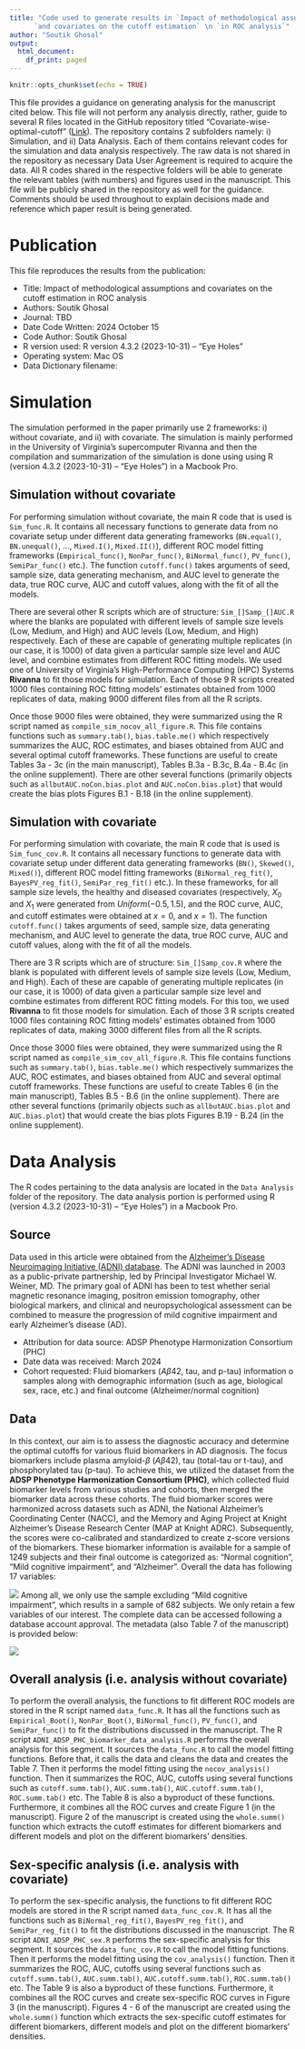---
title: "Code used to generate results in `Impact of methodological assumptions` \n 
      `and covariates on the cutoff estimation` \n `in ROC analysis`"
author: "Soutik Ghosal"
output:
  html_document:
    df_print: paged
---

```{r setup, include=FALSE}
knitr::opts_chunk$set(echo = TRUE)
```

This file provides a guidance on generating analysis for the manuscript cited below. This file will not perform any analysis directly, rather, guide to several R files located in the GitHub repository titled "Covariate-wise-optimal-cutoff" ([Link](https://github.com/soutikghosal/Covariate-wise-optimal-cutoff)). The repository contains 2 subfolders namely: i) Simulation, and ii) Data Analysis. Each of them contains relevant codes for the simulation and data analysis respectively. The raw data is not shared in the repository as necessary Data User Agreement is required to acquire the data. All R codes shared in the respective folders will be able to generate the relevant tables (with numbers) and figures used in the manuscript. This file will be publicly shared in the repository as well for the guidance. Comments should be used throughout to explain decisions made and reference which paper result is being generated. 

# Publication
This file reproduces the results from the publication:

* Title: Impact of methodological assumptions and covariates on the cutoff estimation in ROC analysis
* Authors: Soutik Ghosal
* Journal: TBD
* Date Code Written: 2024 October 15
* Code Author: Soutik Ghosal
* R version used: R version 4.3.2 (2023-10-31) -- "Eye Holes"
* Operating system: Mac OS
* Data Dictionary filename:

# Simulation

The simulation performed in the paper primarily use 2 frameworks: i) without covariate, and ii) with covariate. The simulation is mainly performed in the University of Virginia's supercomputer Rivanna and then the compilation and summarization of the simulation is done using using R (version 4.3.2 (2023-10-31) -- "Eye Holes") in a Macbook Pro.

## Simulation without covariate

For performing simulation without covariate, the main R code that is used is `Sim_func.R`. It contains all necessary functions to generate data from no covariate setup under different data generating frameworks (`BN.equal()`, `BN.unequal()`, $\ldots$, `Mixed.I()`, `Mixed.II()`), different ROC model fitting frameworks (`Empirical_func()`, `NonPar_func()`, `BiNormal_func()`, `PV_func()`, `SemiPar_func()` etc.). The function `cutoff.func()` takes arguments of seed, sample size, data generating mechanism, and AUC level to generate the data, true ROC curve, AUC and cutoff values, along with the fit of all the models.

<p>

There are several other R scripts which are of structure: `Sim_[]Samp_[]AUC.R` where the blanks are populated with different levels of sample size levels (Low, Medium, and High) and AUC levels (Low, Medium, and High) respectively. Each of these are capable of generating multiple replicates (in our case, it is 1000) of data given a particular sample size level and AUC level, and combine estimates from different ROC fitting models. We used one of University of Virginia's High-Performance Computing (HPC) Systems **Rivanna** to fit those models for simulation. Each of those 9 R scripts created 1000 files containing ROC fitting models' estimates obtained from 1000 replicates of data, making 9000 different files from all the R scripts.

<p>

Once those 9000 files were obtained, they were summarized using the R script named as `compile_sim_nocov_all_figure.R`. This file contains functions such as `summary.tab()`, `bias.table.me()` which respectively summarizes the AUC, ROC estimates, and biases obtained from AUC and several optimal cutoff frameworks. These functions are useful to create Tables 3a - 3c (in the main manuscript), Tables B.3a - B.3c, B.4a - B.4c (in the online supplement). There are other several functions (primarily objects such as `allbutAUC.noCon.bias.plot` and `AUC.noCon.bias.plot`) that would create the bias plots Figures B.1 - B.18 (in the online supplement).

## Simulation with covariate

For performing simulation with covariate, the main R code that is used is `Sim_func_cov.R`. It contains all necessary functions to generate data with covariate setup under different data generating frameworks (`BN()`, `Skewed()`, `Mixed()`), different ROC model fitting frameworks (`BiNormal_reg_fit()`, `BayesPV_reg_fit()`, `SemiPar_reg_fit()` etc.). In these frameworks, for all sample size levels, the healthy and diseased covariates (respectively, $X_0$ and $X_1$ were generated from $Uniform(-0.5, 1.5)$, and the ROC curve, AUC, and cutoff estimates were obtained at $x=0$, and $x=1$). The function `cutoff.func()` takes arguments of seed, sample size, data generating mechanism, and AUC level to generate the data, true ROC curve, AUC and cutoff values, along with the fit of all the models.

<p>

There are 3 R scripts which are of structure: `Sim_[]Samp_cov.R` where the blank is populated with different levels of sample size levels (Low, Medium, and High). Each of these are capable of generating multiple replicates (in our case, it is 1000) of data given a particular sample size level and combine estimates from different ROC fitting models. For this too, we used **Rivanna** to fit those models for simulation. Each of those 3 R scripts created 1000 files containing ROC fitting models' estimates obtained from 1000 replicates of data, making 3000 different files from all the R scripts.

<p>

Once those 3000 files were obtained, they were summarized using the R script named as `compile_sim_cov_all_figure.R`. This file contains functions such as `summary.tab()`, `bias.table.me()` which respectively summarizes the AUC, ROC estimates, and biases obtained from AUC and several optimal cutoff frameworks. These functions are useful to create Tables 6 (in the main manuscript), Tables B.5 - B.6 (in the online supplement). There are other several functions (primarily objects such as `allbutAUC.bias.plot` and `AUC.bias.plot`) that would create the bias plots Figures B.19 - B.24 (in the online supplement).


# Data Analysis

The R codes pertaining to the data analysis are located in the `Data Analysis` folder of the repository. The data analysis portion is performed using R (version 4.3.2 (2023-10-31) -- "Eye Holes") in a Macbook Pro.

## Source

Data used in this article were obtained from the [Alzheimer’s Disease Neuroimaging Initiative (ADNI) database](adni.loni.usc.edu). The ADNI was launched in 2003 as a public-private partnership, led by Principal Investigator Michael W. Weiner, MD. The primary goal of ADNI has been to test whether serial magnetic resonance imaging, positron emission tomography, other biological markers, and clinical and neuropsychological assessment can be combined to measure the progression of mild cognitive impairment and early Alzheimer’s disease (AD). 

* Attribution for data source: ADSP Phenotype Harmonization Consortium (PHC)
* Date data was received: March 2024
* Cohort requested: Fluid biomarkers ($A\beta 42$, tau, and p-tau) information o samples along with demographic information (such as age, biological sex, race, etc.) and final outcome (Alzheimer/normal cognition) 


## Data

In this context, our aim is to assess the diagnostic accuracy and determine the optimal cutoffs for various fluid biomarkers in AD diagnosis. The focus biomarkers include plasma amyloid-$\beta$ ($A\beta 42$), tau (total-tau or t-tau), and phosphorylated tau (p-tau). To achieve this, we utilized the dataset from the **ADSP Phenotype Harmonization Consortium (PHC)**, which collected fluid biomarker levels from various studies and cohorts, then merged the biomarker data across these cohorts. The fluid biomarker scores were harmonized across datasets such as ADNI, the National Alzheimer’s Coordinating Center (NACC), and the Memory and Aging Project at Knight Alzheimer’s Disease Research Center (MAP at Knight ADRC). Subsequently, the scores were co-calibrated and standardized to create z-score versions of the biomarkers. These biomarker information is available for a sample of 1249 subjects and their final outcome is categorized as: "Normal cognition", "Mild cognitive impairment", and "Alzheimer". Overall the data has following 17 variables:

![](snippet2.png)
Among all, we only use the sample excluding "Mild cognitive impairment", which results in a sample of 682 subjects. We only retain a few variables of our interest. The complete data can be accessed following a database account approval. The metadata (also Table 7 of the manuscript) is provided below:

![](metadata.png)

## Overall analysis (i.e. analysis without covariate)

To perform the overall analysis, the functions to fit different ROC models are stored in the R script named `data_func.R`. It has all the functions such as `Empirical_Boot()`, `NonPar_Boot()`, `BiNormal_func()`, `PV_func()`, and `SemiPar_func()` to fit the distributions discussed in the manuscript. The R script `ADNI_ADSP_PHC_biomarker_data_analysis.R` performs the overall analysis for this segment. It sources the `data_func.R` to call the model fitting functions. Before that, it calls the data and cleans the data and creates the Table 7. Then it performs the model fitting using the `nocov_analysis()` function. Then it summarizes the ROC, AUC, cutoffs using several functions such as `cutoff.summ.tab()`, `AUC.summ.tab()`, `AUC.cutoff.summ.tab()`, `ROC.summ.tab()` etc. The Table 8 is also a byproduct of these functions. Furthermore, it combines all the ROC curves and create Figure 1 (in the manuscript). Figure 2 of the manuscript is created using the `whole.summ()` function which extracts the cutoff estimates for different biomarkers and different models and plot on the different biomarkers' densities.

## Sex-specific analysis (i.e. analysis with covariate)

To perform the sex-specific analysis, the functions to fit different ROC models are stored in the R script named `data_func_cov.R`. It has all the functions such as `BiNormal_reg_fit()`, `BayesPV_reg_fit()`, and `SemiPar_reg_fit()` to fit the distributions discussed in the manuscript. The R script `ADNI_ADSP_PHC_sex.R` performs the sex-specific analysis for this segment. It sources the `data_func_cov.R` to call the model fitting functions. Then it performs the model fitting using the `cov_analysis()` function. Then it summarizes the ROC, AUC, cutoffs using several functions such as `cutoff.summ.tab()`, `AUC.summ.tab()`, `AUC.cutoff.summ.tab()`, `ROC.summ.tab()` etc. The Table 9 is also a byproduct of these functions. Furthermore, it combines all the ROC curves and create sex-specific ROC curves in Figure 3 (in the manuscript). Figures 4 - 6 of the manuscript are created using the `whole.summ()` function which extracts the sex-specific cutoff estimates for different biomarkers, different models and plot on the different biomarkers' densities.
